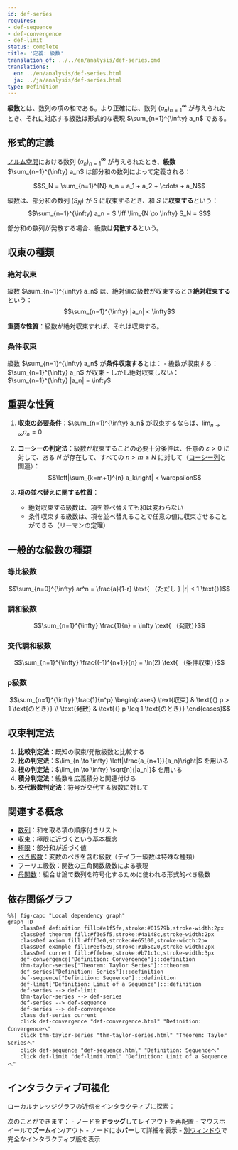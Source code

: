 ```yaml
---
id: def-series
requires:
- def-sequence
- def-convergence
- def-limit
status: complete
title: '定義: 級数'
translation_of: ../../en/analysis/def-series.qmd
translations:
  en: ../en/analysis/def-series.html
  ja: ../ja/analysis/def-series.html
type: Definition
---
```


**級数**とは、数列の項の和である。より正確には、数列 $(a_n)_{n=1}^{\infty}$ が与えられたとき、それに対応する級数は形式的な表現 $\sum_{n=1}^{\infty} a_n$ である。

## 形式的定義

[ノルム空間](def-normed-vector-space.qmd)における数列 $(a_n)_{n=1}^{\infty}$ が与えられたとき、**級数** $\sum_{n=1}^{\infty} a_n$ は部分和の数列によって定義される：

$$S_N = \sum_{n=1}^{N} a_n = a_1 + a_2 + \cdots + a_N$$

級数は、部分和の数列 $(S_N)$ が $S$ に収束するとき、和 $S$ に**収束する**という：
$$\sum_{n=1}^{\infty} a_n = S \iff \lim_{N \to \infty} S_N = S$$

部分和の数列が発散する場合、級数は**発散する**という。

## 収束の種類

### 絶対収束

級数 $\sum_{n=1}^{\infty} a_n$ は、絶対値の級数が収束するとき**絶対収束する**という：
$$\sum_{n=1}^{\infty} |a_n| < \infty$$

**重要な性質**：級数が絶対収束すれば、それは収束する。

### 条件収束

級数 $\sum_{n=1}^{\infty} a_n$ が**条件収束する**とは：
- 級数が収束する：$\sum_{n=1}^{\infty} a_n$ が収束
- しかし絶対収束しない：$\sum_{n=1}^{\infty} |a_n| = \infty$

## 重要な性質

1. **収束の必要条件**：$\sum_{n=1}^{\infty} a_n$ が収束するならば、$\lim_{n \to \infty} a_n = 0$

2. **コーシーの判定法**：級数が収束することの必要十分条件は、任意の $\varepsilon > 0$ に対して、ある $N$ が存在して、すべての $n > m \geq N$ に対して（[コーシー列](def-cauchy-sequence.qmd)と関連）：
   $$\left|\sum_{k=m+1}^{n} a_k\right| < \varepsilon$$

3. **項の並べ替えに関する性質**：
   - 絶対収束する級数は、項を並べ替えても和は変わらない
   - 条件収束する級数は、項を並べ替えることで任意の値に収束させることができる（リーマンの定理）

## 一般的な級数の種類

### 等比級数
$$\sum_{n=0}^{\infty} ar^n = \frac{a}{1-r} \text{ （ただし } |r| < 1 \text{）}$$

### 調和級数
$$\sum_{n=1}^{\infty} \frac{1}{n} = \infty \text{ （発散）}$$

### 交代調和級数
$$\sum_{n=1}^{\infty} \frac{(-1)^{n+1}}{n} = \ln(2) \text{ （条件収束）}$$

### p級数
$$\sum_{n=1}^{\infty} \frac{1}{n^p} \begin{cases}
\text{収束} & \text{（} p > 1 \text{のとき）} \\
\text{発散} & \text{（} p \leq 1 \text{のとき）}
\end{cases}$$

## 収束判定法

1. **比較判定法**：既知の収束/発散級数と比較する
2. **比の判定法**：$\lim_{n \to \infty} \left|\frac{a_{n+1}}{a_n}\right|$ を用いる
3. **根の判定法**：$\lim_{n \to \infty} \sqrt[n]{|a_n|}$ を用いる
4. **積分判定法**：級数を広義積分と関連付ける
5. **交代級数判定法**：符号が交代する級数に対して

## 関連する概念

- [数列](def-sequence.qmd)：和を取る項の順序付きリスト
- [収束](def-convergence.qmd)：極限に近づくという基本概念
- [極限](def-limit.qmd)：部分和が近づく値
- [べき級数](thm-taylor-series.qmd)：変数のべきを含む級数（テイラー級数は特殊な種類）
- フーリエ級数：関数の三角関数級数による表現
- [母関数](../combinatorics/def-generating-function.qmd)：組合せ論で数列を符号化するために使われる形式的べき級数

## 依存関係グラフ

```mermaid
%%| fig-cap: "Local dependency graph"
graph TD
    classDef definition fill:#e1f5fe,stroke:#01579b,stroke-width:2px
    classDef theorem fill:#f3e5f5,stroke:#4a148c,stroke-width:2px
    classDef axiom fill:#fff3e0,stroke:#e65100,stroke-width:2px
    classDef example fill:#e8f5e9,stroke:#1b5e20,stroke-width:2px
    classDef current fill:#ffebee,stroke:#b71c1c,stroke-width:3px
    def-convergence["Definition: Convergence"]:::definition
    thm-taylor-series["Theorem: Taylor Series"]:::theorem
    def-series["Definition: Series"]:::definition
    def-sequence["Definition: Sequence"]:::definition
    def-limit["Definition: Limit of a Sequence"]:::definition
    def-series --> def-limit
    thm-taylor-series --> def-series
    def-series --> def-sequence
    def-series --> def-convergence
    class def-series current
    click def-convergence "def-convergence.html" "Definition: Convergenceへ"
    click thm-taylor-series "thm-taylor-series.html" "Theorem: Taylor Seriesへ"
    click def-sequence "def-sequence.html" "Definition: Sequenceへ"
    click def-limit "def-limit.html" "Definition: Limit of a Sequenceへ"
```

## インタラクティブ可視化

ローカルナレッジグラフの近傍をインタラクティブに探索：

::: {.graph-viz data-id="def-series" data-width="700" data-height="500"}
:::

次のことができます：
- ノードを**ドラッグ**してレイアウトを再配置
- マウスホイールで**ズーム**イン/アウト
- ノードに**ホバー**して詳細を表示
- [別ウィンドウ](../../output/interactive/def-series.html){target="_blank"}で完全なインタラクティブ版を表示
